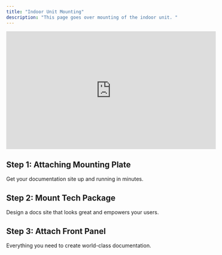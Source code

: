 ```yaml
---
title: "Indoor Unit Mounting"
description: "This page goes over mounting of the indoor unit. "
---
```


<iframe
  width="560"
  height="315"
  src="https://www.youtube.com/embed/-4xwvxrmSIE?autoplay=1&mute=1&loop=1&playlist=-4xwvxrmSIE"
  title="YouTube video player"
  frameBorder="0"
  allow="accelerometer; autoplay; clipboard-write; encrypted-media; gyroscope; picture-in-picture"
  allowFullScreen
  style={{ width: '100%', borderRadius: '0.5rem' }}
></iframe>

## Step 1: Attaching Mounting Plate

Get your documentation site up and running in minutes.

## Step 2: Mount Tech Package

Design a docs site that looks great and empowers your users.

## Step 3: Attach Front Panel

Everything you need to create world-class documentation.